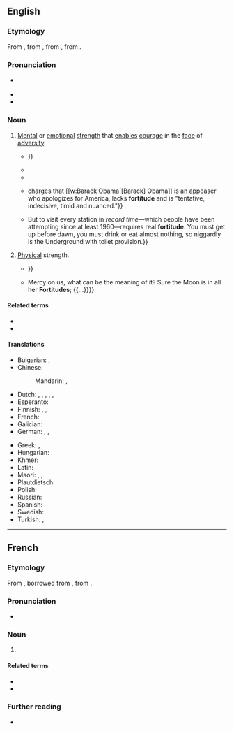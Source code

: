 ==English==

===Etymology===
{{root|en|ine-pro|*bʰerǵʰ-|*-tus}}
From {{inh|en|enm|fortitude}}, from {{der|en|fro|-}}, from {{der|en|la|fortitūdō||bravery, strength}}, from {{m|la|fortis||brave, strong}}.

===Pronunciation===
* {{a|RP}} {{IPA|en|/ˈfɔːtɪtjuːd/}}
* {{audio|en|LL-Q1860 (eng)-Vealhurl-fortitude.wav|Audio (UK)}}
* {{hyphenation|en|for|ti|tude}}

===Noun===
{{en-noun|~}}

# [[mental|Mental]] or [[emotional]] [[strength]] that [[enable]]s [[courage]] in the [[face#Noun|face]] of [[adversity]].
#: {{synonyms|en|inner strength|moxie|resolve}}
#* {{RQ:Shakespeare Henry 8|act=III|scene=ii|page=223|column=1|passage=I am able now (me thinkes) / (Out of a '''Fortitude''' of Soule, I feele) / To endure more Miſeries, {{...}}}}
#* {{RQ:Austen Lady Susan|letter=I|lettername=Lady Susan Vernon to Mr. Vernon|pages=203–204|pageref=203|passage=I shall soon have need for all my '''fortitude''', as I am on the point of separation from my own daughter.}}
#* {{RQ:Conrad Mirror of the Sea|chapter=The Grip of the Land|page=123|passage=She [the ship] may be saved by your efforts, by your resource and '''fortitude''' bearing up against the heavy weight of guilt and failure.}}
#* {{quote-journal|en|author=Fareed Zakaria|authorlink=Fareed Zakaria|title=The Strategist|magazine=[[w:Time (magazine)|Time]]|url=http://www.time.com/time/magazine/article/0,9171,2104842,00.html|date=30 January 2012|passage={{w|Mitt Romney}} {{...}} charges that [[w:Barack Obama|[Barack] Obama]] is an appeaser who apologizes for America, lacks '''fortitude''' and is "tentative, indecisive, timid and nuanced."}}
#* {{quote-book|en|author=Andrew Martin|title=Underground Overground: A Passenger’s History of the Tube|publisher=Profile Books|year=2012|page=267|isbn=978-1-84668-477-7|passage=The proper fans might also expend time—about twenty hours—trying to visit every Tube station as quickly as possible. {{...}} But to visit every station in ''record time''—which people have been attempting since at least 1960—requires real '''fortitude'''. You must get up before dawn, you must drink or eat almost nothing, so niggardly is the Underground with toilet provision.}}
# {{lb|en|archaic}} [[physical|Physical]] strength.
#* {{RQ:Shakespeare Othello Q1|act=I|scene=iii|page=15|passage=The ''Turke'' with moſt mighty preparation makes for ''Cipres''. ''Othello'', the '''fortitude''' of the place, is beſt knowne to you, {{...}}}}
#* {{RQ:Congreve Love for Love|act=II|scene=i|page=17|passage=Hey day! VVhat are all the VVomen of my Family abroad? Is not my Wife come home? Nor my Siſter, nor my Daughter? {{...}} Mercy on us, what can be the meaning of it? Sure the Moon is in all her '''Fortitudes'''; {{...}}}}

====Related terms====
* {{l|en|forte}}
* {{l|en|fortify}}

====Translations====
{{trans-top|mental or emotional strength}}
* Bulgarian: {{t+|bg|твърдост|f}}, {{t|bg|сила на духа}}
* Chinese:
*: Mandarin: {{t+|cmn|刚毅|tr=gāngyì}}, {{t+|cmn|坚韧|tr=jiānrèn}}
* Dutch: {{t+|nl|taaiheid|f}}, {{t|nl|geesteskracht|f}}, {{t+|nl|volharding|f}}, {{t|nl|volhardendheid|f}}, {{t+|nl|vastberadenheid|f}}, {{t|nl|innerlijke kracht|f}}
* Esperanto: {{t|eo|animforto}}
* Finnish: {{t|fi|mielenlujuus}}, {{t+|fi|lujuus}}, {{t|fi|luonteenlujuus}}
* French: {{t+|fr|fortitude|f}}
* Galician: {{t+|gl|fortaleza|f}}
* German: {{l|de|innere}} {{t+|de|Kraft|f}}, {{l|de|innere}} {{t+|de|Stärke|f}}, {{t+|de|Standhaftigkeit|f}}
{{trans-mid}}
* Greek: {{t+|el|σθένος|n}}, {{t+|el|γενναιότητα|f}}
* Hungarian: {{t+|hu|lelkierő}}
* Khmer: {{t|km|ចិត្តអត់ធ្មត់}}
* Latin: {{t+|la|fortitudo}}
* Maori: {{t|mi|manawaroa}}, {{t|mi|niwha}}, {{t|mi|koromaki}}
* Plautdietsch: {{t|pdt|Browheit|f}}
* Polish: {{t+|pl|hart|m}}
* Russian: {{t|ru|си́ла духа|f}}
* Spanish: {{t+|es|fortaleza}}
* Swedish: {{t+|sv|tapperhet}}
* Turkish: {{t+|tr|metanet}}, {{t+|tr|sebat}}
{{trans-bottom}}
{{C|en|Ethics}}

----

==French==

===Etymology===
{{root|fr|ine-pro|*bʰerǵʰ-}}
From {{inh|fr|fro|}}, borrowed from {{bor|fr|la|fortitūdō||bravery, strength}}, from {{m|la|fortis||brave, strong}}.

===Pronunciation===
* {{fr-IPA}}

===Noun===
{{fr-noun|f}}

# {{lb|fr|literary}} {{l|en|fortitude}}

====Related terms====
* {{l|fr|fort}}
* {{l|fr|fortifier}}

===Further reading===
* {{R:TLFi}}